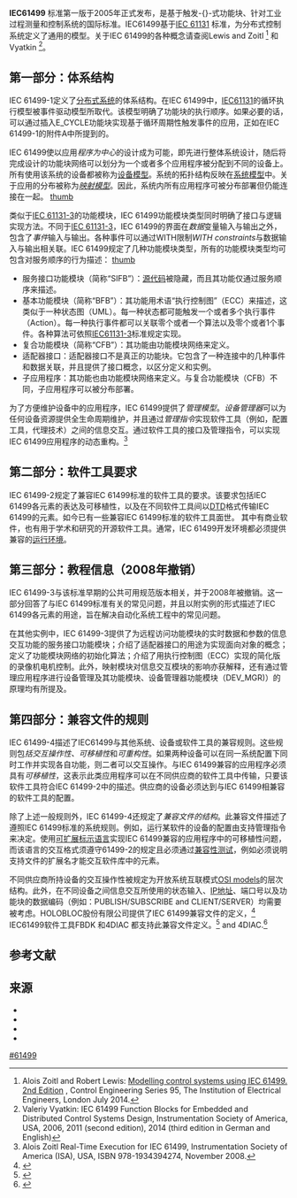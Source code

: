 {{dead end|time=2016-12-30T10:31:29+00:00}}
'''IEC61499''' 标准第一版于2005年正式发布，是基于触发-{}-式功能块、针对工业过程测量和控制系统的国际标准。IEC61499基于[[IEC_61131|IEC 61131]] 标准，为分布式控制系统定义了通用的模型。关于IEC 61499的各种概念请查阅Lewis and Zoitl <ref name="Zoitl Lewis">Alois Zoitl and Robert Lewis: [http://www.theiet.org/resources/books/control/mcsse.cfm Modelling control systems using IEC 61499. 2nd Edition] {{Wayback|url=http://www.theiet.org/resources/books/control/mcsse.cfm |date=20161127153750 }}, Control Engineering Series 95, The Institution of Electrical Engineers, London July 2014.</ref> 和Vyatkin <ref name="Valeriy Vyatkin">Valeriy Vyatkin: IEC 61499 Function Blocks for Embedded and Distributed Control Systems Design, Instrumentation Society of America, USA,  2006, 2011 (second edition), 2014 (third edition in German and English)</ref>。


== 第一部分：体系结构 ==

IEC 61499-1定义了[[分布式系统|分布式系统]]的体系结构。在IEC 61499中，[[IEC_61131|IEC61131]]的循环执行模型被事件驱动模型所取代。该模型明确了功能块的执行顺序。如果必要的话，可以通过插入E_CYCLE功能块实现基于循环周期性触发事件的应用，正如在IEC 61499-1的附件A中所提到的。

IEC 61499使以应用''程序为中心''的设计成为可能，即先进行整体系统设计，随后将完成设计的功能块网络可以划分为一个或者多个应用程序被分配到不同的设备上。所有使用该系统的设备都被称为[[设备模型|设备模型]]。系统的拓扑结构反映在[[系统模型|系统模型]]中。关于应用的分布被称为''[[映射模型|映射模型]]''。因此，系统内所有应用程序可被分布部署但仍能连接在一起。
[[file:IEC_61499_Models_en.png|thumb]]

类似于[[IEC_61131-3|IEC 61131-3]]的功能模块，IEC 61499功能模块类型同时明确了接口与逻辑实现方法。不同于[[IEC_61131-3|IEC 61131-3]]，IEC 61499的界面在''数据''变量输入与输出之外，包含了''事件''输入与输出。各种事件可以通过WITH限制''WITH constraints''与数据输入与输出相关联。IEC 61499规定了几种功能模块类型，所有的功能模块类型均可包含对服务顺序的行为描述：
[[file:IEC_61499_FBType_en.png|thumb]]

* 服务接口功能模块（简称“SIFB”）：[[源代码|源代码]]被隐藏，而且其功能仅通过服务顺序来描述。
* 基本功能模块（简称“BFB”）：其功能用术语“执行控制图”（ECC）来描述，这类似于一种状态图（UML）。每一种状态都可能触发一个或者多个执行事件（Action）。每一种执行事件都可以关联零个或者一个算法以及零个或者1个事件。各种算法可依照[[IEC_61131-3|IEC61131-3]]标准规定实现。
* 复合功能模块（简称“CFB”）：其功能由功能模块网络来定义。
* 适配器接口：适配器接口不是真正的功能块。它包含了一种连接中的几种事件和数据关联，并且提供了接口概念，以区分定义和实例。
* 子应用程序：其功能也由功能模块网络来定义。与复合功能模块（CFB）不同，子应用程序可以被分布部署。

为了方便维护设备中的应用程序，IEC 61499提供了''管理模型''。''设备管理器''可以为任何设备资源提供全生命周期维护，并且通过''管理指令''实现软件工具（例如，配置工具，代理技术）之间的信息交互。通过软件工具的接口及管理指令，可以实现IEC 61499应用程序的动态重构。<ref name="Zoitl Diss">Alois Zoitl Real-Time Execution for IEC 61499, Instrumentation Society of America (ISA), USA, ISBN 978-1934394274, November 2008.</ref>

== 第二部分：软件工具要求 ==

IEC 61499-2规定了兼容IEC 61499标准的软件工具的要求。该要求包括IEC 61499各元素的表达及可移植性，以及在不同软件工具间以[[DTD|DTD]]格式传输IEC 61499的元素。如今已有一些兼容IEC 61499标准的软件工具面世。 其中有商业软件，也有用于学术和研究的开源软件工具。通常，IEC 61499开发环境都必须提供兼容的[[运行时系统|运行环境]]。

== 第三部分：教程信息（2008年撤销）==

IEC 61499-3与该标准早期的公共可用规范版本相关，并于2008年被撤销。这一部分回答了与IEC 61499标准有关的常见问题，并且以附实例的形式描述了IEC 61499各元素的用途，旨在解决自动化系统工程中的常见问题。

在其他实例中，IEC 61499-3提供了为远程访问功能模块的实时数据和参数的信息交互功能的服务接口功能模块；介绍了适配器接口的用途为实现面向对象的概念；定义了功能模块网络的初始化算法；介绍了用执行控制图（ECC）实现的简化版的录像机电机控制。此外，映射模块对信息交互模块的影响亦获解释，还有通过管理应用程序进行设备管理及其功能模块、设备管理器功能模块（DEV_MGR)）的原理均有所提及。

== 第四部分：兼容文件的规则 ==

IEC 61499-4描述了IEC61499与其他系统、设备或软件工具的兼容规则。这些规则包''括交互操作性、可移植性''和''可重构性''。如果两种设备可以在同一系统配置下同时工作并实现各自功能，则二者可以交互操作。与IEC 61499兼容的应用程序必须具有''可移植性''，这表示此类应用程序可以在不同供应商的软件工具中传输，只要该软件工具符合IEC 61499-2中的描述。供应商的设备必须达到与IEC 61499相兼容的软件工具的配置。

除了上述一般规则外，IEC 61499-4还规定了''兼容文件的结构''。此兼容文件描述了遵照IEC 61499标准的系统规则。例如，运行某软件的设备的配置由支持管理指令来决定。使用[[XML|可扩展标示语言]]实现IEC 61499兼容的应用程序中的可移植性问题，而该语言的交互格式须遵守61499-2的规定且必须通过[[兼容性|兼容性测试]]，例如必须说明支持文件的扩展名才能交互软件库中的元素。

不同供应商所持设备的交互操作性被规定为开放系统互联模式[[OSI_models|OSI models]]的层次结构。此外，在不同设备之间信息交互所使用的状态输入、[[IP地址|IP地址]]、端口号以及功能块的数据编码（例如：PUBLISH/SUBSCRIBE and CLIENT/SERVER）均需要被考虑。HOLOBLOC股份有限公司提供了IEC 61499兼容文件的定义，<ref>{{cite web | url=http://www.holobloc.com/doc/ita/index.htm | title=IEC 61499 Compliance Profile for Feasibility Demonstrations | accessdate=12 October 2015 | archive-date=2015-08-15 | archive-url=https://web.archive.org/web/20150815135303/http://holobloc.com/doc/ita/index.htm | dead-url=no }}</ref> IEC61499软件工具FBDK 和4DIAC 都支持此兼容文件定义。<ref>{{cite web | url=http://www.holobloc.com/fbdk2/index.htm | title=FBDK – The Function Block Development Kit | accessdate=12 October 2015 | archive-date=2015-09-07 | archive-url=https://web.archive.org/web/20150907170338/http://www.holobloc.com/fbdk2/index.htm | dead-url=no }}</ref> and 4DIAC.<ref>{{cite web | url=http://www.eclipse.org/4diac/ | title=4DIAC – Framework for Distributed Industrial Automation and Control | accessdate=12 October 2015 | archive-date=2015-10-15 | archive-url=https://web.archive.org/web/20151015084422/http://www.eclipse.org/4diac/ | dead-url=no }}</ref>

== 参考文献 ==
<references />

== 来源 ==
* {{citation | url=http://www.iec-normen.de/219342/iec-61499-1-2012-11-ed-2-0-zweisprachig.html | title=IEC 61499 Function Blocks – Part 1: Architecture, Edition. 2.0 | accessdate=12 October 2015 | archive-date=2016-12-31 | archive-url=https://web.archive.org/web/20161231170139/https://www.iec-normen.de/219342/iec-61499-1-2012-11-ed-2-0-zweisprachig.html | dead-url=no }}
* {{citation | url=http://www.iec-normen.de/219343/iec-61499-2-2012-11-ed-2-0-zweisprachig.html | title=IEC 61499 Function Blocks – Part 2: Software tool requirements, Edition. 2.0 | accessdate=12 October 2015 | archive-date=2016-12-31 | archive-url=https://web.archive.org/web/20161231170235/https://www.iec-normen.de/219343/iec-61499-2-2012-11-ed-2-0-zweisprachig.html | dead-url=no }}
* {{citation | title=IEC 61499 Function Blocks – Part 3: Tutorial information, Edition. 1.0}}
* {{citation | url=http://www.iec-normen.de/219630/iec-61499-4-2013-01-ed-2-0-zweisprachig.html | title=IEC 61499 Function Blocks – Part 4: Rules for compliance profiles, Edition. 2.0 | accessdate=12 October 2015 | archive-date=2016-12-31 | archive-url=https://web.archive.org/web/20161231170137/https://www.iec-normen.de/219630/iec-61499-4-2013-01-ed-2-0-zweisprachig.html | dead-url=no }}

[[Category:IEC標準|#61499]]
